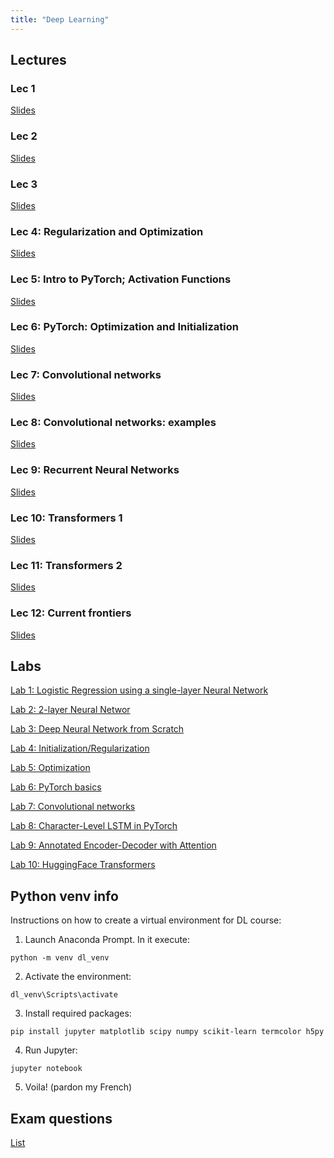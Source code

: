 ```yaml
---
title: "Deep Learning"
---
```




## Lectures

### Lec 1

[Slides](dl_lec1.qmd)

### Lec 2

[Slides](dl_lec2.qmd)

### Lec 3

[Slides](dl_lec3.qmd)

### Lec 4: Regularization and Optimization

[Slides](dl_lec4.qmd)

### Lec 5: Intro to PyTorch; Activation Functions

[Slides](dl_lec5.qmd)

### Lec 6: PyTorch: Optimization and Initialization

[Slides](dl_lec6.qmd)

### Lec 7: Convolutional networks

[Slides](dl_lec7.qmd)

### Lec 8: Convolutional networks: examples

[Slides](dl_lec8.qmd)

### Lec 9: Recurrent Neural Networks

[Slides](dl_lec9.qmd)

### Lec 10: Transformers 1

[Slides](dl_lec10.qmd)

### Lec 11: Transformers 2

[Slides](dl_lec11.qmd)

### Lec 12: Current frontiers

[Slides](dl_lec12.qmd)

## Labs

[Lab 1: Logistic Regression using a single-layer Neural Network](./dl_lab1.qmd)

[Lab 2: 2-layer Neural Networ](./dl_lab2.qmd)

[Lab 3: Deep Neural Network from Scratch](./dl_lab3.qmd)

[Lab 4: Initialization/Regularization](./dl_lab4.qmd)

[Lab 5: Optimization](./dl_lab5.qmd)

[Lab 6: PyTorch basics](./dl_lab6.qmd)

[Lab 7: Convolutional networks](./dl_lab7.qmd)

[Lab 8: Character-Level LSTM in PyTorch](./dl_lab8.qmd)

[Lab 9: Annotated Encoder-Decoder with Attention](./dl_lab9.qmd)

[Lab 10: HuggingFace Transformers](./dl_lab10.qmd)

## Python venv info

Instructions on how to create a virtual environment for DL course:

1. Launch Anaconda Prompt. In it execute:

```
python -m venv dl_venv
```

2. Activate the environment:
```
dl_venv\Scripts\activate
```

3. Install required packages:
```
pip install jupyter matplotlib scipy numpy scikit-learn termcolor h5py
```

4. Run Jupyter:
```
jupyter notebook
```

5. Voila! (pardon my French)

## Exam questions

[List](./questions.qmd)
